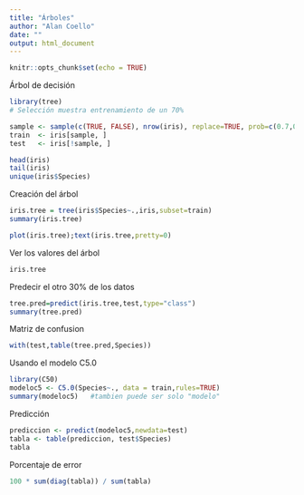 ```yaml
---
title: "Árboles"
author: "Alan Coello"
date: ""
output: html_document
---
```


```r
knitr::opts_chunk$set(echo = TRUE)
```


Árbol de decisión
```r
library(tree)
# Selección muestra entrenamiento de un 70%

sample <- sample(c(TRUE, FALSE), nrow(iris), replace=TRUE, prob=c(0.7,0.3))
train  <- iris[sample, ]
test   <- iris[!sample, ]
```

```r
head(iris)
tail(iris)
unique(iris$Species)
```


Creación del árbol
```r
iris.tree = tree(iris$Species~.,iris,subset=train)
summary(iris.tree)
```


```r
plot(iris.tree);text(iris.tree,pretty=0)
```

Ver los valores del árbol
```r
iris.tree
```

Predecir el otro 30% de los datos
```r
tree.pred=predict(iris.tree,test,type="class")
summary(tree.pred)
```

Matriz de confusion
```r
with(test,table(tree.pred,Species))
```


Usando el modelo C5.0
```r
library(C50)
modeloc5 <- C5.0(Species~., data = train,rules=TRUE)
summary(modeloc5)   #tambien puede ser solo "modelo"
```

Predicción
```r
prediccion <- predict(modeloc5,newdata=test)
tabla <- table(prediccion, test$Species)
tabla
```

Porcentaje de error
```r
100 * sum(diag(tabla)) / sum(tabla)
```


